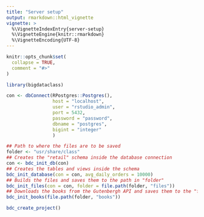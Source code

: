 ```yaml
---
title: "Server setup"
output: rmarkdown::html_vignette
vignette: >
  %\VignetteIndexEntry{server-setup}
  %\VignetteEngine{knitr::rmarkdown}
  %\VignetteEncoding{UTF-8}
---
```


```r
knitr::opts_chunk$set(
  collapse = TRUE,
  comment = "#>"
)
```

```r
library(bigdataclass)
```

```r
con <- dbConnect(RPostgres::Postgres(),
                 host = "localhost",
                 user = "rstudio_admin",
                 port = 5432,
                 password = "password", 
                 dbname = "postgres",
                 bigint = "integer"
                 )
```


```r
## Path to where the files are to be saved
folder <- "usr/share/class"
## Creates the "retail" schema inside the database connection
con <- bdc_init_db(con)
## Creates the tables and views inside the schema
bdc_init_database(con = con, avg_daily_orders = 10000)
## Builds the files and saves them to the path in "folder" 
bdc_init_files(con = con, folder = file.path(folder, "files"))
## Downloads the books from the Gutenbergh API and saves them to the "folder"
bdc_init_books(file.path(folder, "books"))
```


```r
bdc_create_project()
```

